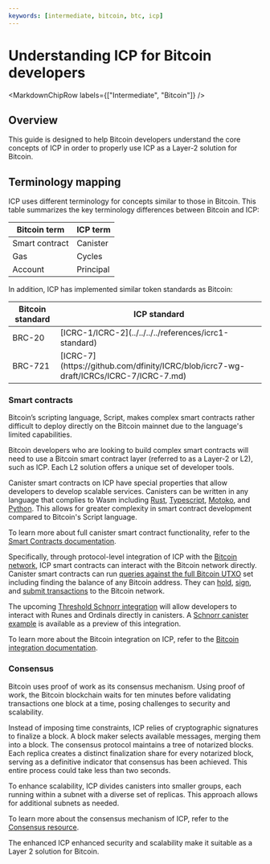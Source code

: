 ```yaml
---
keywords: [intermediate, bitcoin, btc, icp]
---
```


# Understanding ICP for Bitcoin developers

<MarkdownChipRow labels={["Intermediate", "Bitcoin"]} />

## Overview
This guide is designed to help Bitcoin developers understand the core concepts of ICP in order to properly use ICP as a Layer-2 solution for Bitcoin.

## Terminology mapping

ICP uses different terminology for concepts similar to those in Bitcoin. This table summarizes the key terminology differences between Bitcoin and ICP:

<table>
<thead>
<tr>
  <th> Bitcoin term </th>
  <th> ICP term </th>
</tr>
</thead>
<tbody>
<tr>
  <td> Smart contract </td>
  <td> Canister </td>
</tr>
<tr>
  <td> Gas </td>
  <td> Cycles </td>
</tr>
  <td> Account </td>
  <td> Principal </td>
</tr>
</tbody>
</table>

In addition, ICP has implemented similar token standards as Bitcoin:

<table>
<thead>
<tr>
  <th> Bitcoin standard </th>
  <th> ICP standard </th>
</tr>
</thead>
<tbody>
<tr>
  <td> BRC-20 </td>
  <td> [ICRC-1/ICRC-2](../../../../references/icrc1-standard) </td>
</tr>
<tr>
  <td> BRC-721 </td>
  <td> [ICRC-7](https://github.com/dfinity/ICRC/blob/icrc7-wg-draft/ICRCs/ICRC-7/ICRC-7.md) </td>
</tr>
</tbody>
</table>

### Smart contracts

Bitcoin’s scripting language, Script, makes complex smart contracts rather difficult to deploy directly on the Bitcoin mainnet due to the language's limited capabilities.

Bitcoin developers who are looking to build complex smart contracts will need to use a Bitcoin smart contract layer (referred to as a Layer-2 or L2), such as ICP. Each L2 solution offers a unique set of developer tools. 

Canister smart contracts on ICP have special properties that allow developers to develop scalable services. Canisters can be written in any language that complies to Wasm including [Rust](/docs/current/developer-docs/backend/rust/), [Typescript](/docs/current/developer-docs/backend/Typescript), [Motoko](/docs/current/motoko/main/getting-started/motoko-introduction), and [Python](/docs/current/developer-docs/backend/python/). This allows for greater complexity in smart contract development compared to Bitcoin's Script language.

To learn more about full canister smart contract functionality, refer to the [Smart Contracts documentation](/docs/current/developer-docs/smart-contracts/overview/introduction).

Specifically, through protocol-level integration of ICP with the [Bitcoin network](docs/current/developer-docs/multi-chain/bitcoin/overview), ICP smart contracts can interact with the Bitcoin network directly. Canister smart contracts can run [queries against the full Bitcoin UTXO](/docs/current/developer-docs/multi-chain/bitcoin/using-btc/read-state) set including finding the balance of any Bitcoin address. They can [hold](/docs/current/developer-docs/multi-chain/bitcoin/using-btc/generate-addresses), [sign](/docs/current/developer-docs/multi-chain/bitcoin/using-btc/sign-transactions), and [submit transactions](/docs/current/developer-docs/multi-chain/bitcoin/using-btc/submit-transactions) to the Bitcoin network. 

The upcoming [Threshold Schnorr integration](https://forum.dfinity.org/t/threshold-schnorr-facilitating-brc-20-trading-solana-integration-certificate-signing-and-more/28993) will allow developers to interact with Runes and Ordinals directly in canisters. A [Schnorr canister example](https://github.com/domwoe/schnorr_canister/) is available as a preview of this integration.

To learn more about the Bitcoin integration on ICP, refer to the [Bitcoin integration documentation](docs/current/developer-docs/multi-chain/bitcoin/overview).

### Consensus
Bitcoin uses proof of work as its consensus mechanism. Using proof of work, the Bitcoin blockchain waits for ten minutes before validating transactions one block at a time, posing challenges to security and scalability.

Instead of imposing time constraints, ICP relies of cryptographic signatures to finalize a block. A block maker selects available messages, merging them into a block. The consensus protocol maintains a tree of notarized blocks. Each replica creates a distinct finalization share for every notarized block, serving as a definitive indicator that consensus has been achieved. This entire process could take less than two seconds. 

To enhance scalability, ICP divides canisters into smaller groups, each running within a subnet with a diverse set of replicas. This approach allows for additional subnets as needed. 

To learn more about the consensus mechanism of ICP, refer to the [Consensus resource](https://internetcomputer.org/how-it-works/consensus). 

The enhanced ICP enhanced security and scalability make it suitable as a Layer 2 solution for Bitcoin.